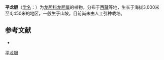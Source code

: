 {{Speciesbox
| name = 平龙胆
| status = 
| status_system = 
| image =
| genus = Gentiana
| species = depressa
| authority = D. Don
}}

'''平龙胆'''（[[学名|学名]]：{{lang|la|''Gentiana depressa''}}）为[[龙胆科|龙胆科]][[龙胆属|龙胆属]]的植物。分布于[[西藏|西藏]]等地，生长于海拔3,000米至4,450米的地区，一般生于山坡，目前尚未由人工引种栽培。

== 参考文献 ==
<div class="references-small">
* {{cite web| url =http://www.bioinfo.cn/db05/KmzwSpecies.php?action=view&id=8302| title =平龙胆| work =《中国高等植物数据库全库》| publisher =中国科学院微生物研究所| author =昆明植物研究所| accessdate =2009-02-24| deadurl =yes| archiveurl =https://web.archive.org/web/20160305032406/http://www.bioinfo.cn/db05/KmzwSpecies.php?action=view&id=8302| archivedate =2016-03-05}}
</div>
{{Taxonbar|from=Q11061408}}

[[Category:龙胆属|平龙胆]]


{{植物小作品}}